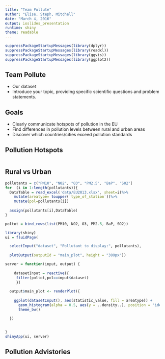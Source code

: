 ```yaml
---
title: "Team Pollute"
author: "Elise, Steph, Mitchell"
date: "March 4, 2016"
output: ioslides_presentation
runtime: shiny
theme: readable
---
```


```r
suppressPackageStartupMessages(library(dplyr))
suppressPackageStartupMessages(library(readxl))
suppressPackageStartupMessages(library(ggvis))
suppressPackageStartupMessages(library(ggplot2))
```

## Team Pollute

- Our dataset
- Introduce your topic, providing specific scientific questions and problem statements.

## Goals

- Clearly communicate hotspots of pollution in the EU
- Find differences in pollution levels between rural and urban areas
- Discover which countries/cities exceed pollution standards

## Pollution Hotspots

```r

```

## Rural vs Urban

```r
pollutants = c("PM10", "NO2", "O3", "PM2.5", "BaP", "SO2")
for  (i in 1:length(pollutants)){
  DataTable = read_excel('data/EU2013.xlsx', sheet=i)%>%
    mutate(areatype= toupper(`type_of_station`))%>%
    mutate(pol=pollutants[i])
  
  assign(pollutants[i],DataTable)
}

poltot = bind_rows(list(PM10, NO2, O3, PM2.5, BaP, SO2))
```

```r
library(shiny)
ui = fluidPage(

  selectInput("dataset", "Pollutant to display:", pollutants),
  
  plotOutput(outputId = "main_plot", height = "300px"))

server = function(input, output) {
  
    datasetInput = reactive({
     filter(poltot,pol==input$dataset)
     })
  
  output$main_plot <- renderPlot({
    
    ggplot(datasetInput(), aes(statistic_value, fill = areatype)) +
      geom_histogram(alpha = 0.5, aes(y = ..density..), position = 'identity', bins = 16) +
      theme_bw()

  })
  
  
}
shinyApp(ui, server)
```

## Pollution Advistories

```r

```
